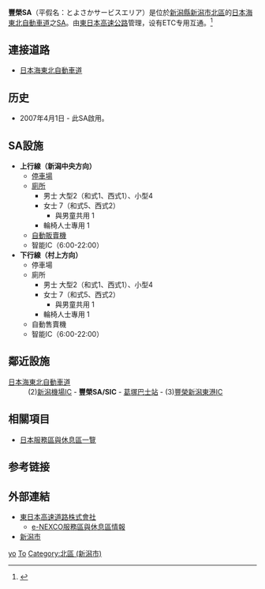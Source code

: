 {{日本公路設施
|設施名稱 = 豐榮SA<br>豐榮Smart IC
|色 = 
|圖像 =Toyosaka SA.JPG 
|pxl = 
|圖像簡介 = 
|公路名稱1 = [[日本海東北自動車道|日本海東北自動車道]]
|IC編號1 = 
|收費站編號1 = 01-574
|記號1 = 豐榮
|起點1 = [[新潟中央JCT|新潟中央JCT]]
|距離1 = 11.7
|上一設施1 = [[新潟機場IC|新潟機場IC]]
|上一設施距離1 = 2.5
|下一設施1 = [[豐榮新潟東港IC|豐榮新潟東港IC]]
|下一設施距離1 = 6.6
|連接道路 = 新潟市道
|啟用日期 = 2007年4月1日
|停用日期 = 
|流量 = 
|智能IC = 6:00-22:00
|上行營業時間 = 
|上行油站 = 
|上行油站營業時間 = 
|下行營業時間 = 
|下行油站 =
|下行油站營業時間 =
|郵政編碼 = 950-3367/3368
|所在地 = [[新潟縣|新潟縣]][[新潟市|新潟市]][[北區_(新潟市)|北區]]高森/森下
|坐標 = {{coord|37|54|52.76|N|139|9|36.15|E}}
|備註 = 此SA同時設有[[智能IC|智能IC]]，但只提供新潟中央JCT方向
}}
'''豐榮SA'''（平假名：とよさかサービスエリア）是位於[[新潟縣|新潟縣]][[新潟市|新潟市]][[北區_(新潟市)|北區]]的[[日本海東北自動車道|日本海東北自動車道]]之[[服務區|SA]]。由[[東日本高速公路|東日本高速公路]]管理，设有ETC专用互通。<ref>{{cite web|title=豊栄スマートIC（ETC専用）|url=http://www.city.niigata.lg.jp/kurashi/doro/road/doroseibi/roadseibi/kosoku/smart/toyosaka-sic.html|website=Niigata City|accessdate=2015-09-21|archive-date=2015-09-22|archive-url=https://web.archive.org/web/20150922010507/http://www.city.niigata.lg.jp/kurashi/doro/road/doroseibi/roadseibi/kosoku/smart/toyosaka-sic.html|dead-url=no}}</ref>

== 連接道路 ==
* [[日本海東北自動車道|日本海東北自動車道]]

== 历史 ==
* 2007年4月1日 - 此SA啟用。

==SA設施==
*'''上行線（新潟中央方向）'''
**[[停車場|停車場]]
**[[廁所|廁所]]
***男士 大型2（和式1、西式1）、小型4
***女士 7（和式5、西式2）
****與男童共用 1
***輪椅人士專用 1
**[[自動販賣機|自動販賣機]]
**智能IC（6:00-22:00）
*'''下行線（村上方向）'''
**停車場
**廁所
***男士 大型2（和式1、西式1）、小型4
***女士 7（和式5、西式2）
****與男童共用 1
***輪椅人士專用 1
**自動售賣機
**智能IC（6:00-22:00）

== 鄰近設施 ==
; [[日本海東北自動車道|日本海東北自動車道]]
: (2)[[新潟機場IC|新潟機場IC]] - '''豐榮SA/SIC''' - [[葛塚巴士站|葛塚巴士站]] - (3)[[豐榮新潟東港IC|豐榮新潟東港IC]]

== 相關項目 ==
* [[日本服務區與休息區一覽|日本服務區與休息區一覽]]
==参考链接==
{{reflist}}
== 外部連結 ==
* [http://www.e-nexco.co.jp/ 東日本高速道路株式會社]{{Wayback|url=http://www.e-nexco.co.jp/ |date=20140203074239 }}
** [https://web.archive.org/web/20101130163046/http://www.driveplaza.com/dp/SapaTop e-NEXCO服務區與休息區情報]
* [http://www.city.niigata.jp/ 新潟市]{{Wayback|url=http://www.city.niigata.jp/ |date=20100317082930 }}

{{日本海東北自動車道}}

[[Category:日本服務區與休息區_To|yo]]
[[Category:新潟縣服務區與休息區|To]]
[[Category:北區_(新潟市)|Category:北區 (新潟市)]]
